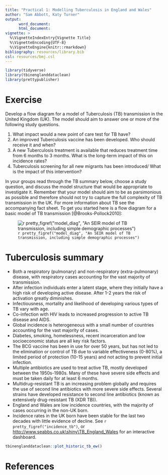 ```yaml
---
title: "Practical 1: Modelling Tuberculosis in England and Wales"
author: "Sam Abbott, Katy Turner"
output: 
      word_document:
      html_document:
vignette: >
  %\VignetteIndexEntry{Vignette Title}
  %\VignetteEncoding{UTF-8}
  %\VignetteEngine{knitr::rmarkdown}
bibliography: resources/library.bib  
csl: resources/bmj.csl
---
```


```r
library(tidyverse)
library(tbinenglanddataclean)
library(prettypublisher)
```


# Exercise

Develop a flow diagram for a model of Tuberculosis (TB) transmission in the United Kingdom (UK). The model should aim to answer one or more of the following study questions. 

1. What impact would a new point of care test for TB have? 
1. An improved Tuberculosis vaccine has been developed. Who should receive it and when?
1. A new Tuberculosis treatment is available that reduces treatment time from 6 months to 3 months. What is the long-term impact of this on incidence rates?
1. Tuberculosis screening for all new migrants has been introduced/ What is the impact of this intervention?

In your groups read through the TB summary below, choose a study question, and discuss the model structure that would be appropriate to investigate it. Remember that your model should aim to be as parsimonious as possible and therefore should not try to capture the full complexity of TB transmission in the UK. For more information about TB see the accompanying fact sheet. To get you started here is a flow diagram for a basic model of TB transmission [@Brooks-Pollock2010]:

![`r pretty_figref("model_diag", "An SEIR model of TB transmission, including simple demographic processes")`](./resources/SEIR_flow_diag.png)

# Tuberculosis summary

- Both a respiratory (pulmonary) and non-respiratory (extra-pulmonary) disease, with respiratory cases accounting for the vast majority of transmission.
- After infection individuals enter a latent stage, where they initially have a high risk of developing active disease. After 1-2 years the risk of activation greatly diminishes.
- Infectiousness, mortality and likelihood of developing various types of TB vary with age.
- Co-infection with HIV leads to increased progression to active TB disease and AIDS.
- Global incidence is heterogeneous with a small number of countries accounting for the vast majority of cases.
- Diabetes, smoking, homelessness, recent incarceration and low socioeconomic status are all key risk factors.
- The BCG vaccine has been in use for over 50 years, but  has not led to the elimination or control of TB due to variable effectiveness (0-80%), a limited period of protection (10-15 years) and not acting to prevent initial infection.
- Multiple antibiotics are used to treat active TB, mostly developed between the 1950s-1980s. Many of these have severe side effects and must be taken daily for at least 6 months.
- Multidrug-resistant TB is an increasing problem globally and requires the use of second line antibiotics with more severe side effects. Several strains have developed resistance to second line antibiotics (known as extensively drug-resistant TB (XDR TB)).
- England and Wales are low incidence countries, with the majority of cases occurring in the non-UK born.
- Incidence rates in the UK born have been stable for the last two decades with little evidence of decline. See `r pretty_figref("incidence_tb")`, or [http://www.seabbs.co.uk\\shiny\\TB_England_Wales](http://www.seabbs.co.uk/shiny/TB_England_Wales) for an interactive dashboard.

```r
tbinenglanddataclean::plot_historic_tb_ew()
```

# References